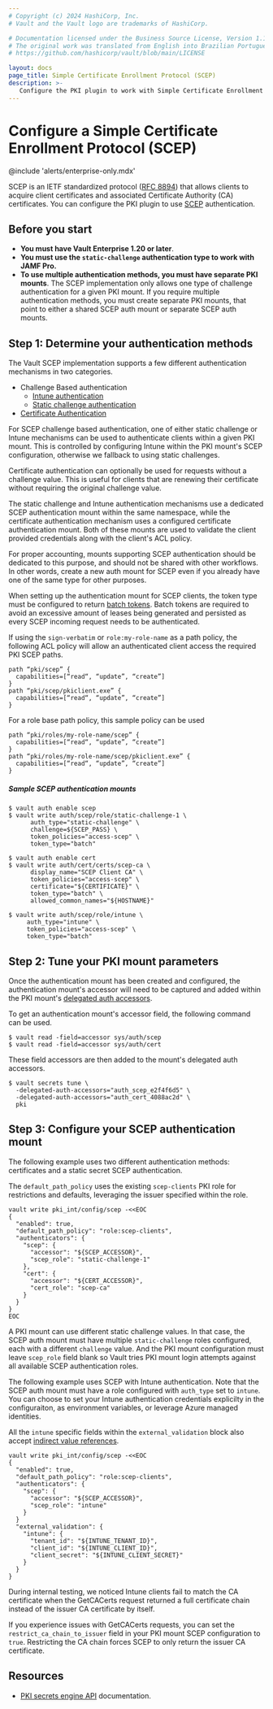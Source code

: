 ```yaml
---
# Copyright (c) 2024 HashiCorp, Inc.
# Vault and the Vault logo are trademarks of HashiCorp.

# Documentation licensed under the Business Source License, Version 1.1.
# The original work was translated from English into Brazilian Portuguese.
# https://github.com/hashicorp/vault/blob/main/LICENSE

layout: docs
page_title: Simple Certificate Enrollment Protocol (SCEP)
description: >-
   Configure the PKI plugin to work with Simple Certificate Enrollment Protocol (SCEP).
---
```


# Configure a Simple Certificate Enrollment Protocol (SCEP)

@include 'alerts/enterprise-only.mdx'

SCEP is an IETF standardized protocol ([RFC 8894](https://datatracker.ietf.org/doc/html/rfc8894))
that allows clients to acquire client certificates and associated
Certificate Authority (CA) certificates. You can configure the PKI plugin to
use [SCEP](https://datatracker.ietf.org/doc/html/rfc8894) authentication.

## Before you start

- **You must have Vault Enterprise 1.20 or later**.
- **You must use the `static-challenge` authentication type to work with JAMF Pro.**
- **To use multiple authentication methods, you must have separate PKI mounts**.
  The SCEP implementation only allows one type of challenge authentication for
  a given PKI mount. If you require multiple authentication methods, you must
  create separate PKI mounts, that point to either a shared SCEP auth mount or
  separate SCEP auth mounts.

## Step 1: Determine your authentication methods

The Vault SCEP implementation supports a few different authentication mechanisms in
two categories.

 * Challenge Based authentication
   - [Intune authentication](/vault/docs/auth/scep)
   - [Static challenge authentication](/vault/docs/auth/scep)
 * [Certificate Authentication](/vault/docs/auth/cert)

For SCEP challenge based authentication, one of either static challenge or Intune mechanisms
can be used to authenticate clients within a given PKI mount. This is controlled
by configuring Intune within the PKI mount's SCEP configuration, otherwise we fallback
to using static challenges.

Certificate authentication can optionally be used for requests without a challenge value.
This is useful for clients that are renewing their certificate without
requiring the original challenge value.

The static challenge and Intune authentication mechanisms use a dedicated SCEP
authentication mount within the same namespace, while the certificate authentication
mechanism uses a configured certificate authentication mount. Both of these mounts
are used to validate the client provided credentials along with the client's ACL policy.

For proper accounting, mounts supporting SCEP authentication should be
dedicated to this purpose, and should not be shared with other workflows. In other words,
create a new auth mount for SCEP even if you already have one of the same
type for other purposes.

When setting up the authentication mount for SCEP clients, the token type must
be configured to return [batch tokens](/vault/docs/concepts/tokens#batch-tokens).
Batch tokens are required to avoid an excessive amount of leases being generated
and persisted as every SCEP incoming request needs to be authenticated.

If using the `sign-verbatim` or `role:my-role-name` as a path policy, the following
ACL policy will allow an authenticated client access the required PKI SCEP paths.
```hcl
path “pki/scep” {
  capabilities=[“read“, “update”, “create”]
}
path “pki/scep/pkiclient.exe” {
  capabilities=[“read“, “update”, “create”]
}
```

For a role base path policy, this sample policy can be used
```hcl
path “pki/roles/my-role-name/scep” {
  capabilities=[“read“, “update”, “create”]
}
path “pki/roles/my-role-name/scep/pkiclient.exe” {
  capabilities=[“read“, “update”, “create”]
}
```

##### Sample SCEP authentication mounts

```shell-session
$ vault auth enable scep
$ vault write auth/scep/role/static-challenge-1 \
      auth_type="static-challenge" \
      challenge=${SCEP_PASS} \
      token_policies="access-scep" \
      token_type="batch"
```

```shell-session
$ vault auth enable cert
$ vault write auth/cert/certs/scep-ca \
      display_name="SCEP Client CA" \
      token_policies="access-scep" \
      certificate="${CERTIFICATE}" \
      token_type="batch" \
      allowed_common_names="${HOSTNAME}"
```

```shell-session
$ vault write auth/scep/role/intune \
     auth_type="intune" \
     token_policies="access-scep" \
     token_type="batch"
```

## Step 2: Tune your PKI mount parameters

Once the authentication mount has been created and configured, the authentication mount's accessor
will need to be captured and added within the PKI mount's [delegated auth accessors](/vault/api-docs/system/mounts#delegated_auth_accessors).

To get an authentication mount's accessor field, the following command can be used.

```shell-session
$ vault read -field=accessor sys/auth/scep
$ vault read -field=accessor sys/auth/cert
```

These field accessors are then added to the mount's delegated auth accessors.

```shell-session
$ vault secrets tune \
  -delegated-auth-accessors="auth_scep_e2f4f6d5" \
  -delegated-auth-accessors="auth_cert_4088ac2d" \
  pki
```

## Step 3: Configure your SCEP authentication mount


<Tabs>

<Tab heading="Static challenge">

The following example uses two different authentication methods: certificates
and a static secret SCEP authentication.

The `default_path_policy` uses the existing `scep-clients` PKI role for
restrictions and defaults, leveraging the issuer specified within the role.

```shell-session
vault write pki_int/config/scep -<<EOC
{
  "enabled": true,
  "default_path_policy": "role:scep-clients",
  "authenticators": {
    "scep": {
      "accessor": "${SCEP_ACCESSOR}",
      "scep_role": "static-challenge-1"
    },
    "cert": {
      "accessor": "${CERT_ACCESSOR}",
      "cert_role": "scep-ca"
    }
  }
}
EOC
```

A PKI mount can use different static challenge values. In that case, the SCEP
auth mount must have multiple `static-challenge` roles configured, each with a
different `challenge` value. And the PKI mount configuration must leave
`scep_role` field blank so Vault tries PKI mount login attempts against all
available SCEP authentication roles.

</Tab>

<Tab heading="Intune">

The following example uses SCEP with Intune authentication. Note that the
SCEP auth mount must have a role configured with `auth_type` set to `intune`.
You can choose to set your Intune authentication credentials explicilty in the
configuraiton, as environment variables, or leverage Azure managed identities.

All the `intune` specific fields within the `external_validation` block also
accept [indirect value references](/vault/docs/configuration/seal#indirect-value-references).

```shell-session
vault write pki_int/config/scep -<<EOC
{
  "enabled": true,
  "default_path_policy": "role:scep-clients",
  "authenticators": {
    "scep": {
      "accessor": "${SCEP_ACCESSOR}",
      "scep_role": "intune"
    }
  }
  "external_validation": {
    "intune": {
      "tenant_id": "${INTUNE_TENANT_ID}",
      "client_id": "${INTUNE_CLIENT_ID}",
      "client_secret": "${INTUNE_CLIENT_SECRET}"
    }
  }
}
```

<Note>

During internal testing, we noticed Intune clients fail to match the CA
certificate when the GetCACerts request returned a full certificate chain
instead of the issuer CA certificate by itself.

If you experience issues with GetCACerts requests, you can set the
`restrict_ca_chain_to_issuer` field in your PKI mount SCEP configuration to
`true`. Restricting the CA chain forces SCEP to only return the issuer CA
certificate.

</Note>

</Tab>

</Tabs>




## Resources

- [PKI secrets engine API](/vault/api-docs/secret/pki) documentation.
